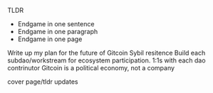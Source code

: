 TLDR
- Endgame in one sentence
- Endgame in one paragraph
- Endgame in one page

Write up my plan for the future of Gitcoin Sybil resitence
Build each subdao/workstream for ecosystem participation.
1:1s with each dao contrinutor
Gitcoin is a political economy, not a company

cover page/tldr updates